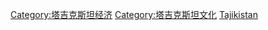 {{commonscat|Tourism in Tajikistan}}
[[Category:塔吉克斯坦经济|Category:塔吉克斯坦经济]]
[[Category:塔吉克斯坦文化|Category:塔吉克斯坦文化]]
[[Category:亚洲各国旅游|Tajikistan]]